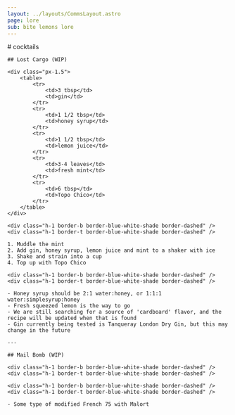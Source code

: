 ```yaml
---
layout: ../layouts/CommsLayout.astro
page: lore
sub: bite lemons lore
---
```


<Section>
    <div class="bg-lmn-blue">
        # cocktails
    </div>

    ## Lost Cargo (WIP)

    <div class="px-1.5">
        <table>
            <tr>
                <td>3 tbsp</td>
                <td>gin</td>
            </tr>
            <tr>
                <td>1 1/2 tbsp</td>
                <td>honey syrup</td>
            </tr>
            <tr>
                <td>1 1/2 tbsp</td>
                <td>lemon juice</td>
            </tr>
            <tr>
                <td>3-4 leaves</td>
                <td>fresh mint</td>
            </tr>
            <tr>
                <td>6 tbsp</td>
                <td>Topo Chico</td>
            </tr>
        </table>  
    </div>

    <div class="h-1 border-b border-blue-white-shade border-dashed" />
    <div class="h-1 border-t border-blue-white-shade border-dashed" />

    1. Muddle the mint
    2. Add gin, honey syrup, lemon juice and mint to a shaker with ice
    3. Shake and strain into a cup
    4. Top up with Topo Chico  

    <div class="h-1 border-b border-blue-white-shade border-dashed" />
    <div class="h-1 border-t border-blue-white-shade border-dashed" />

    - Honey syrup should be 2:1 water:honey, or 1:1:1 water:simplesyrup:honey  
    - Fresh squeezed lemon is the way to go
    - We are still searching for a source of 'cardboard' flavor, and the recipe will be updated when that is found
    - Gin currently being tested is Tanqueray London Dry Gin, but this may change in the future

    ---

    ## Mail Bomb (WIP)

    <div class="h-1 border-b border-blue-white-shade border-dashed" />
    <div class="h-1 border-t border-blue-white-shade border-dashed" />

    <div class="h-1 border-b border-blue-white-shade border-dashed" />
    <div class="h-1 border-t border-blue-white-shade border-dashed" />

    - Some type of modified French 75 with Malort
</Section>
